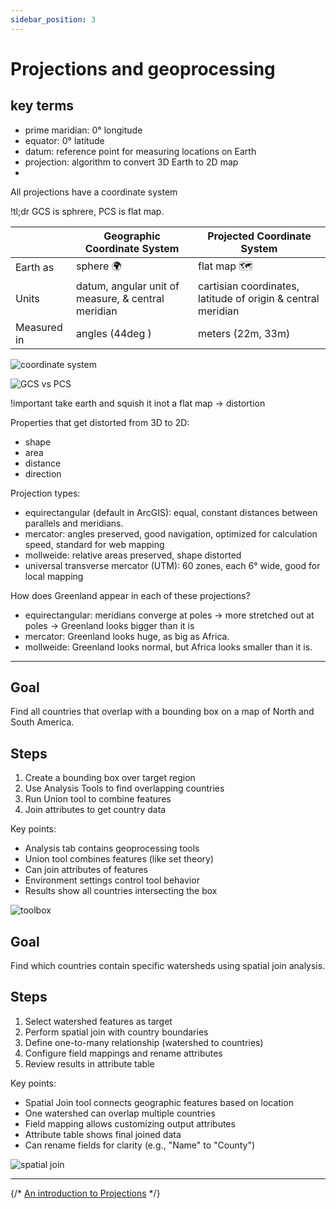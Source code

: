 ```yaml
---
sidebar_position: 3
---
```


# Projections and geoprocessing

## key terms

- prime maridian: 0° longitude
- equator: 0° latitude
- datum: reference point for measuring locations on Earth
- projection: algorithm to convert 3D Earth to 2D map
- 

All projections have a coordinate system

!tl;dr
GCS is sphrere, PCS is flat map.

|  | Geographic Coordinate System | Projected Coordinate System |
|---|---| --- |
| Earth as  |  sphere 🌍 | flat map 🗺️ |
| Units  |  datum, angular unit of measure, & central meridian | cartisian coordinates, latitude of origin & central meridian |
| Measured in  |  angles (44deg ) | meters (22m, 33m) |



![coordinate system](assets/2025-01-21-04-10-12.png)

![GCS vs PCS](assets/2025-01-21-04-13-59.png)

!important
take earth and squish it inot a flat map -> distortion

Properties that get distorted from 3D to 2D:
- shape
- area
- distance
- direction

Projection types:

- equirectangular (default in ArcGIS): equal, constant distances between parallels and meridians. 
- mercator: angles preserved, good navigation, optimized for calculation speed, standard for web mapping
- mollweide: relative areas preserved, shape distorted
- universal transverse mercator (UTM): 60 zones, each 6° wide, good for local mapping


How does Greenland appear in each of these projections?

- equirectangular: meridians converge at poles -> more stretched out at poles -> Greenland looks bigger than it is
- mercator: Greenland looks huge, as big as Africa.
- mollweide: Greenland looks normal, but Africa looks smaller than it is.

---


## Goal
Find all countries that overlap with a bounding box on a map of North and South America.

## Steps
1. Create a bounding box over target region
2. Use Analysis Tools to find overlapping countries
3. Run Union tool to combine features
4. Join attributes to get country data

Key points:
- Analysis tab contains geoprocessing tools
- Union tool combines features (like set theory)
- Can join attributes of features
- Environment settings control tool behavior
- Results show all countries intersecting the box

![toolbox](assets/2025-01-21-05-13-34.png)

## Goal
Find which countries contain specific watersheds using spatial join analysis.

## Steps
1. Select watershed features as target
2. Perform spatial join with country boundaries
3. Define one-to-many relationship (watershed to countries)
4. Configure field mappings and rename attributes
5. Review results in attribute table

Key points:
- Spatial Join tool connects geographic features based on location
- One watershed can overlap multiple countries
- Field mapping allows customizing output attributes
- Attribute table shows final joined data
- Can rename fields for clarity (e.g., "Name" to "County")

![spatial join](assets/2025-01-21-05-14-20.png)


---



{/* [An introduction to Projections](/static/pdfs/An-Introduction-to-Projections.pdf) */}